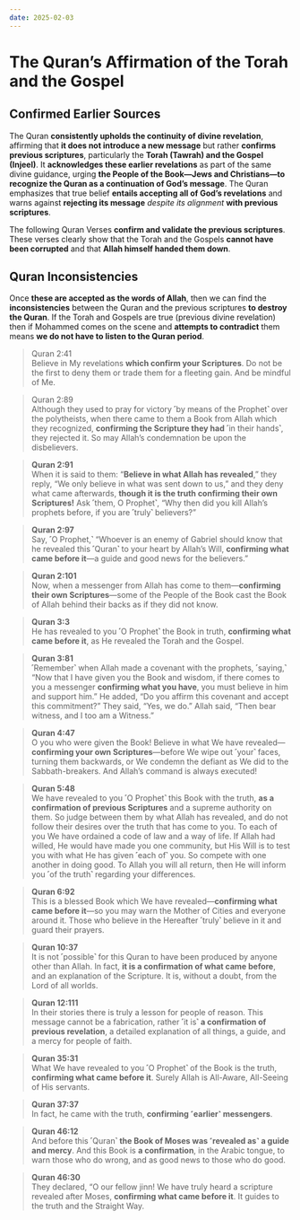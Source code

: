 ```yaml
---
date: 2025-02-03
---
```



# The Quran’s Affirmation of the Torah and the Gospel

<CustomImage src="/img/gospel-torah.png" alt="Confirmed Earlier Sources" width="400px" />

<DateDisplay date="2025-02-02" />


## Confirmed Earlier Sources
The Quran **consistently upholds the continuity of divine revelation**, affirming that **it does not introduce a new message** but rather **confirms previous scriptures**, particularly the **Torah (Tawrah) and the Gospel (Injeel)**. It **acknowledges these earlier revelations** as part of the same divine guidance, urging **the People of the Book—Jews and Christians—to recognize the Quran as a continuation of God’s message**. The Quran emphasizes that true belief **entails accepting all of God’s revelations** and warns against **rejecting its message** _despite its alignment_ **with previous scriptures**. 

The following Quran Verses **confirm and validate the previous scriptures**. These verses clearly show that the Torah and the Gospels **cannot have been corrupted** and that **Allah himself handed them down**.

## Quran Inconsistencies
Once **these are accepted as the words of Allah**, then we can find the **inconsistencies** between the Quran and the previous scriptures **to destroy the Quran**. If the Torah and Gospels are true (previous divine revelation) then if Mohammed comes on the scene and **attempts to contradict** them means **we do not have to listen to the Quran period**.



> Quran 2:41  
Believe in My revelations **which confirm your Scriptures**. Do not be the first to deny them or trade them for a fleeting gain. And be mindful of Me.

> Quran 2:89   
Although they used to pray for victory ˹by means of the Prophet˺ over the polytheists, when there came to them a Book from Allah which they recognized, **confirming the Scripture they had** ˹in their hands˺, they rejected it. So may Allah’s condemnation be upon the disbelievers.

> **Quran 2:91**  
> When it is said to them: “**Believe in what Allah has revealed**,” they reply, “We only believe in what was sent down to us,” and they deny what came afterwards, **though it is the truth confirming their own Scriptures!** Ask ˹them, O Prophet˺, “Why then did you kill Allah’s prophets before, if you are ˹truly˺ believers?”

> **Quran 2:97**  
> Say, ˹O Prophet,˺ “Whoever is an enemy of Gabriel should know that he revealed this ˹Quran˺ to your heart by Allah’s Will, **confirming what came before it**—a guide and good news for the believers.”

> **Quran 2:101**  
> Now, when a messenger from Allah has come to them—**confirming their own Scriptures**—some of the People of the Book cast the Book of Allah behind their backs as if they did not know.

> **Quran 3:3**  
> He has revealed to you ˹O Prophet˺ the Book in truth, **confirming what came before it**, as He revealed the Torah and the Gospel.

> **Quran 3:81**  
> ˹Remember˺ when Allah made a covenant with the prophets, ˹saying,˺ “Now that I have given you the Book and wisdom, if there comes to you a messenger **confirming what you have**, you must believe in him and support him.” He added, “Do you affirm this covenant and accept this commitment?” They said, “Yes, we do.” Allah said, “Then bear witness, and I too am a Witness.”

> **Quran 4:47**  
> O you who were given the Book! Believe in what We have revealed—**confirming your own Scriptures**—before We wipe out ˹your˺ faces, turning them backwards, or We condemn the defiant as We did to the Sabbath-breakers. And Allah’s command is always executed!

> **Quran 5:48**  
> We have revealed to you ˹O Prophet˺ this Book with the truth, **as a confirmation of previous Scriptures** and a supreme authority on them. So judge between them by what Allah has revealed, and do not follow their desires over the truth that has come to you. To each of you We have ordained a code of law and a way of life. If Allah had willed, He would have made you one community, but His Will is to test you with what He has given ˹each of˺ you. So compete with one another in doing good. To Allah you will all return, then He will inform you ˹of the truth˺ regarding your differences.

> **Quran 6:92**  
> This is a blessed Book which We have revealed—**confirming what came before it**—so you may warn the Mother of Cities and everyone around it. Those who believe in the Hereafter ˹truly˺ believe in it and guard their prayers.

> **Quran 10:37**  
> It is not ˹possible˺ for this Quran to have been produced by anyone other than Allah. In fact, **it is a confirmation of what came before**, and an explanation of the Scripture. It is, without a doubt, from the Lord of all worlds.

> **Quran 12:111**  
> In their stories there is truly a lesson for people of reason. This message cannot be a fabrication, rather ˹it is˺ **a confirmation of previous revelation**, a detailed explanation of all things, a guide, and a mercy for people of faith.

> **Quran 35:31**  
> What We have revealed to you ˹O Prophet˺ of the Book is the truth, **confirming what came before it**. Surely Allah is All-Aware, All-Seeing of His servants.

> **Quran 37:37**  
> In fact, he came with the truth, **confirming ˹earlier˺ messengers**.

> **Quran 46:12**  
> And before this ˹Quran˺ **the Book of Moses was ˹revealed as˺ a guide and mercy**. And this Book is **a confirmation**, in the Arabic tongue, to warn those who do wrong, and as good news to those who do good.

> **Quran 46:30**  
> They declared, “O our fellow jinn! We have truly heard a scripture revealed after Moses, **confirming what came before it**. It guides to the truth and the Straight Way.
